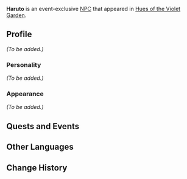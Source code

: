 {{Meta
<!-- Remove this template after adding the missing info -->
|missing_NPC_profile  = yes
}}
{{Character Infobox
|type             = Event NPC
|image            = NPC Haruto.png
|region           = Inazuma
|title            = Doushin
|affiliation      = Tenryou Commission
|voiceEN          = 
|voiceCN          = 
|voiceJP          = 
}}
'''Haruto''' is an event-exclusive [[NPC]] that appeared in [[Hues of the Violet Garden]].
<!--
==Location==
<gallery>
NPC Location Haruto.png|Haruto's location
NPC Location Haruto Context.png|Additional context
</gallery>
-->
==Profile==
<!--detailed story/lore information goes here-->
''(To be added.)''

===Personality===
''(To be added.)''

===Appearance===
''(To be added.)''

==Quests and Events==
{{Quests and Events}}

==Other Languages==
{{Other Languages|default_hidden = 1
|en      = Haruto
|zhs     = 阳斗
|zhs_rm  = Yángdòu
|zht     = 陽斗
|zht_rm  = Yángdòu
|ja      = 陽斗
|ja_rm   = Haruto
|ko      = 하루토
|ko_rm   = Haruto
|es      = Haruto
|fr      = Haruto
|ru      = Харуто
|th      = Haruto
|vi      = Haruto
|de      = Haruto
|id      = Haruto
|pt      = Haruto
}}

==Change History==
{{Change History|2.6}}
<!--
==References==
{{Reflist}}
-->